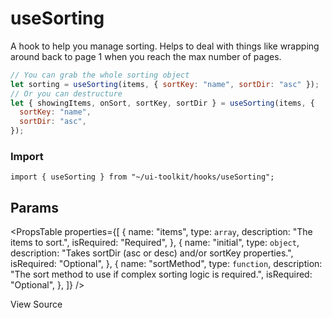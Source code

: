 
# useSorting

A hook to help you manage sorting. Helps to deal with things like wrapping around back
to page 1 when you reach the max number of pages.

```javascript
// You can grab the whole sorting object
let sorting = useSorting(items, { sortKey: "name", sortDir: "asc" });
// Or you can destructure
let { showingItems, onSort, sortKey, sortDir } = useSorting(items, {
  sortKey: "name",
  sortDir: "asc",
});
```

### Import

```tsx
import { useSorting } from "~/ui-toolkit/hooks/useSorting";
```

## Params

<PropsTable
  properties={[
    {
      name: "items",
      type: `array`,
      description: "The items to sort.",
      isRequired: "Required",
    },
    {
      name: "initial",
      type: `object`,
      description: "Takes sortDir (asc or desc) and/or sortKey properties.",
      isRequired: "Optional",
    },
    {
      name: "sortMethod",
      type: `function`,
      description: "The sort method to use if complex sorting logic is required.",
      isRequired: "Optional",
    },
  ]}
/>

<SourceCodeLink path="hooks/useSorting.ts">View Source</SourceCodeLink>
